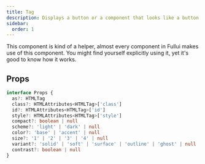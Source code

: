 ```yaml
---
title: Tag
description: Displays a button or a component that looks like a button.
sidebar:
  order: 1
---
```


This component is kind of a helper, almost every component in Fullui makes use of this component. You might find yourself explicitly using it, yet it's good to know how it works.

## Props
```ts
interface Props {
  as?: HTMLTag
  class?: HTMLAttributes<HTMLTag>['class']
  id?: HTMLAttributes<HTMLTag>['id']
  style?: HTMLAttributes<HTMLTag>['style']
  compact?: boolean | null
  scheme?: 'light' | 'dark' | null
  color?: 'base' | 'accent' | null
  size?: '1' | '2' | '3' | '4' | null
  variant?: 'solid' | 'soft' | 'surface' | 'outline' | 'ghost' | null
  contrast?: boolean | null
}
```
